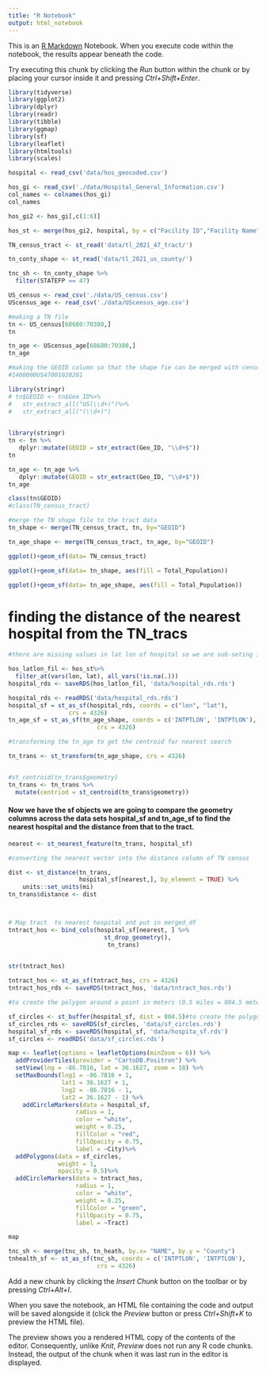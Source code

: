 ```yaml
---
title: "R Notebook"
output: html_notebook
---
```


This is an [R Markdown](http://rmarkdown.rstudio.com) Notebook. When you execute code within the notebook, the results appear beneath the code. 

Try executing this chunk by clicking the *Run* button within the chunk or by placing your cursor inside it and pressing *Ctrl+Shift+Enter*. 

```r
library(tidyverse)
library(ggplot2)
library(dplyr)
library(readr)
library(tibble)
library(ggmap)
library(sf)
library(leaflet)
library(htmltools)
library(scales)
```


```r
hospital <- read_csv('data/hos_geocoded.csv')

hos_gi <- read_csv('./data/Hospital_General_Information.csv')
col_names <- colnames(hos_gi)
col_names

```
```r
hos_gi2 <- hos_gi[,c(1:6)]

hos_st <- merge(hos_gi2, hospital, by = c("Facility ID","Facility Name"))

```


```r
TN_census_tract <- st_read('data/tl_2021_47_tract/')

tn_conty_shape <- st_read('data/tl_2021_us_county/')

tnc_sh <- tn_conty_shape %>%
  filter(STATEFP == 47)
```

```r
US_census <- read_csv('./data/US_census.csv')
UScensus_age <- read_csv('./data/UScensus_age.csv')
```

```r
#making a TN file
tn <- US_census[68680:70380,]
tn
```

```r
tn_age <- UScensus_age[68680:70380,]
tn_age

```


```r
#making the GEOID column so that the shape fie can be merged with census
#1400000US47001020201

library(stringr)
# tn$GEOID <- tn$Geo_ID%>%
#   str_extract_all("US(\\d+)")%>%
#   str_extract_all("(\\d+)")
  
```


```r
library(stringr)
tn <- tn %>%
   dplyr::mutate(GEOID = str_extract(Geo_ID, "\\d+$"))
tn
```

```r
tn_age <- tn_age %>%
   dplyr::mutate(GEOID = str_extract(Geo_ID, "\\d+$"))
tn_age
```



```r
class(tn$GEOID)
#class(TN_census_tract)
```


```r
#merge the TN shape file to the tract data
tn_shape <- merge(TN_census_tract, tn, by="GEOID")

```

```r
tn_age_shape <- merge(TN_census_tract, tn_age, by="GEOID")
```



```r
ggplot()+geom_sf(data= TN_census_tract)
```

```r
ggplot()+geom_sf(data= tn_shape, aes(fill = Total_Population))
```

```r
ggplot()+geom_sf(data= tn_age_shape, aes(fill = Total_Population))
```
# finding the distance of the nearest hospital from the TN_tracs

```r
#there are missing values in lat lon of hospital so we are sub-seting it to have only the ones with non missing values

hos_latlon_fil <- hos_st%>%
  filter_at(vars(lon, lat), all_vars(!is.na(.)))
hospital_rds <- saveRDS(hos_latlon_fil, 'data/hospital_rds.rds')

hospital_rds <- readRDS('data/hospital_rds.rds')
hospital_sf = st_as_sf(hospital_rds, coords = c("lon", "lat"), 
                 crs = 4326)
tn_age_sf = st_as_sf(tn_age_shape, coords = c('INTPTLON', 'INTPTLON'),
                         crs = 4326)

```

```r
#transforming the tn_age to get the centroid for nearest search

tn_trans <- st_transform(tn_age_shape, crs = 4326)


#st_centroid(tn_trans$geometry)
tn_trans <- tn_trans %>%
  mutate(centriod = st_centroid(tn_trans$geometry))


```



#### Now we have the sf objects we are going to compare the geometry columns across the data sets hospital_sf and tn_age_sf to find the nearest hospital and the distance from that to the tract.

```r
nearest <- st_nearest_feature(tn_trans, hospital_sf)

#converting the nearest vector into the distance column of TN census

dist <- st_distance(tn_trans, 
                    hospital_sf[nearest,], by_element = TRUE) %>%
    units::set_units(mi)
tn_trans$distance <- dist



# Map tract  to nearest hospital and put in merged_df
tntract_hos <- bind_cols(hospital_sf[nearest, ] %>%
                           st_drop_geometry(),
                            tn_trans)
                           

str(tntract_hos)

tntract_hos <- st_as_sf(tntract_hos, crs = 4326)
tntract_hos_rds <- saveRDS(tntract_hos, 'data/tntract_hos.rds')

```

```r
#to create the polygon around a point in meters (0.5 miles = 804.5 meters, 1 mile = 1609.34 meters)

sf_circles <- st_buffer(hospital_sf, dist = 804.5)#to create the polygon around a point
sf_circles_rds <- saveRDS(sf_circles, 'data/sf_circles.rds')
hospital_sf_rds <- saveRDS(hospital_sf, 'data/hospita_sf.rds')
sf_circles <- readRDS('data/sf_circles.rds')
```

```r
map <- leaflet(options = leafletOptions(minZoom = 6)) %>%
  addProviderTiles(provider = "CartoDB.Positron") %>%
  setView(lng = -86.7816, lat = 36.1627, zoom = 10) %>%
  setMaxBounds(lng1 = -86.7816 + 1, 
               lat1 = 36.1627 + 1, 
               lng2 = -86.7816 - 1, 
               lat2 = 36.1627 - 1) %>%
    addCircleMarkers(data = hospital_sf,
                   radius = 1,
                   color = "white",
                   weight = 0.25,
                   fillColor = "red",
                   fillOpacity = 0.75,
                   label = ~City)%>%
  addPolygons(data = sf_circles, 
              weight = 1, 
              opacity = 0.5)%>%
  addCircleMarkers(data = tntract_hos,
                   radius = 1,
                   color = "white",
                   weight = 0.25,
                   fillColor = "green",
                   fillOpacity = 0.75,
                   label = ~Tract)

map
```


```r
tnc_sh <- merge(tnc_sh, tn_heath, by.x= "NAME", by.y = "County")
tnhealth_sf <- st_as_sf(tnc_sh, coords = c('INTPTLON', 'INTPTLON'),
                         crs = 4326)
```




Add a new chunk by clicking the *Insert Chunk* button on the toolbar or by pressing *Ctrl+Alt+I*.

When you save the notebook, an HTML file containing the code and output will be saved alongside it (click the *Preview* button or press *Ctrl+Shift+K* to preview the HTML file).

The preview shows you a rendered HTML copy of the contents of the editor. Consequently, unlike *Knit*, *Preview* does not run any R code chunks. Instead, the output of the chunk when it was last run in the editor is displayed.
